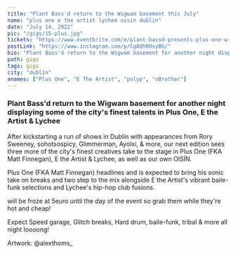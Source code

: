 ---
title: "Plant Bass'd return to the Wigwam basement this July"
name: "plus one e the artist lychee oisin dublin"
date: "July 14, 2022"
pic: "/gigs/15-plus.jpg"
tickets: "https://www.eventbrite.com/e/plant-bassd-presents-plus-one-with-e-the-artist-lychee-tickets-384796585947"
postLink: "https://www.instagram.com/p/CgAQhHOsyBG/"
bio: "Plant Bass'd return to the Wigwam basement for another night displaying some of the city's finest talents in Plus One, E the Artist & Lychee"
path: gigs
tags: gigs
city: "dublin"
anames: ["Plus One", "E The Artist", "polyp", "oBrother"]
---

### Plant Bass'd return to the Wigwam basement for another night displaying some of the city's finest talents in Plus One, E the Artist & Lychee

After kickstarting a run of shows in Dublin with appearances from Rory Sweeney, sohotsospicy, Glimmerman, Ayolxi, & more, our next edition sees three more of the city's finest creatives take to the stage in Plus One (FKA Matt Finnegan), E the Artist & Lychee, as well as our own OISÍN.

Plus One (FKA Matt Finnegan) headlines and is expected to bring his sonic take on breaks and two step to the mix alongside E the Artist's vibrant baile-funk selections and Lychee's hip-hop club fusions.

<HoverLink
  url="www.eventbrite.com/e/plant-bassd-presents-plus-one-with-e-the-artist-lychee-tickets-384796585947"
  external
/> will be froze at 5euro until the day of the event so grab them while they're hot and cheap!

Expect Speed garage, Glitch breaks, Hard drum, baile-funk, tribal & more all night loooong!

Artwork: @alexthoms\_
